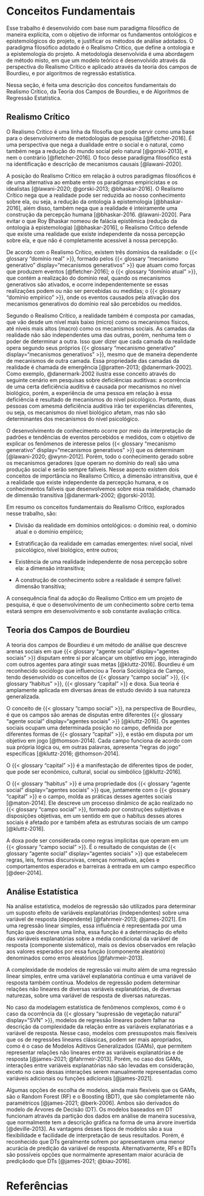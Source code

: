 # Conceitos Fundamentais {#sec-paradigm}

Esse trabalho é desenvolvido com base num paradigma filosófico de maneira explícita, com o objetivo de informar os fundamentos ontológicos e epistemológicos do projeto, e justificar os métodos de análise adotados. O paradigma filosófico adotado é o Realismo Crítico, que define a ontologia e a epistemologia do projeto. A metodologia desenvolvida é uma abordagem de método misto, em que um modelo teórico é desenvolvido através da perspectiva do Realismo Crítico e aplicado através da teoria dos campos de Bourdieu, e por algoritmos de regressão estatística.

Nessa seção, é feita uma descrição dos conceitos fundamentais do Realismo Crítico, da Teoria dos Campos de Bourdieu, e de Algorítmos de Regressão Estatística.

## Realismo Crítico {#sec-cr}

O Realismo Crítico é uma linha da filosofia que pode servir como uma base para o desenvolvimento de metodologias de pesquisa [@fletcher-2016]. É uma perspectiva que nega a dualidade entre o social e o natural, como também nega a redução do mundo social pelo natural [@gorski-2013], e nem o contrário [@fletcher-2016]. O foco desse paradigma filosófico está na identificação e descrição de mecanismos causais [@lawani-2020].

A posição do Realismo Crítico em relação à outros paradigmas filosóficos é de uma alternativa ao embate entre os paradigmas empiricistas e os idealistas [@lawani-2020; @gorski-2013; @bhaskar-2016]. O Realismo Crítico nega que a realidade pode ser reduzida ao nosso conhecimento sobre ela, ou seja, a redução da ontologia à epistemologia [@bhaskar-2016], além disso, também nega que a realidade é inteiramente uma construção da percepção humana [@bhaskar-2016. @lawani-2020]. Para evitar o que Roy Bhaskar nomeou de falácia epistêmica (redução da ontologia à epistemologia) [@bhaskar-2016], o Realismo Crítico defende que existe uma realidade que existe independente da nossa percepção sobre ela, e que não é completamente acessível à nossa percepção.

De acordo com o Realismo Crítico, existem três domínios da realidade: o {{< glossary "domínio real" >}}, formado pelos {{< glossary "mecanismo generativo" display="mecanismos generativos" >}} que atuam como forças que produzem eventos [@fletcher-2016]; o {{< glossary "domínio atual" >}}, que contém a realização do domínio real, quando os mecanismos generativos são ativados, e ocorre independentemente se essas realizações podem ou não ser percebidas ou medidas; o {{< glossary "domínio empírico" >}}, onde os eventos causados pela ativação dos mecanismos generativos do domínio real são percebidos ou medidos.

Segundo o Realismo Crítico, a realidade também é composta por camadas, que vão desde um nível mais baixo (micro) como os mecanismos físicos, até níveis mais altos (macro) como os mecanismos sociais. As camadas da realidade não são independentes uma das outras, porém, nenhuma tem o poder de determinar a outra. Isso quer dizer que cada camada da realidade opera segundo seus próprios {{< glossary "mecanismo generativo" display="mecanismos generativos" >}}, mesmo que de maneira dependente de mecanismos de outra camada. Essa propriedade das camadas da realidade é chamada de emergência [@pratten-2013; @danermark-2002]. Como exemplo, @danermark-2002 ilustra esse conceito através do seguinte cenário em pesquisas sobre deficiências auditivas: a ocorrência de uma certa deficiência auditiva é causada por mecanismos no nível biológico, porém, a experiência de uma pessoa  em relação à essa deficiência é resultado de mecanismos do nível psicológico. Portanto, duas pessoas com amesma deficiência auditiva irão ter experiências diferentes, ou seja, os mecanismos do nível biológico afetam, mas não são determinantes dos mecanismos do nível psicológico.

O desenvolvimento de conhecimento ocorre por meio da interpretação de padrões e tendências de eventos percebidos e medidos, com o objetivo de explicar os fenômenos de interesse pelos {{< glossary "mecanismo generativo" display="mecanismos generativos" >}} que os determinam [@lawani-2020; @wynn-2012]. Porém, todo o conhecimento gerado sobre os mecanismos geradores (que operam no domínio do real) são uma produção social e serão sempre falíveis. Nesse aspecto existem dois conceitos de importância no Realismo Crítico, a dimensão intransitiva, que é a realidade que existe independente da percepção humana, e os conhecimentos falíveis que desenvolvemos sobre essa realidade, chamado de dimensão transitiva [@danermark-2002; @gorski-2013].

Em resumo os conceitos fundamentais do Realismo Crítico, explorados nesse trabalho, são:

 * Divisão da realidade em domínios ontológicos: o domínio real, o domínio atual e o domínio empírico;

 * Estratificação da realidade em camadas emergentes: nível social, nível psicológico, nível biológico, entre outros;

 * Existência de uma realidade independente de nosa percepção sobre ela: a dimensão intransitiva;

 * A construção de conhecimento sobre a realidade é sempre falível: dimensão transitiva;

 A consequência final da adoção do Realismo Crítico em um projeto de pesquisa, é que o desenvolvimento de um conhecimento sobre certo tema estará sempre em desenvolvimento e sob constante avaliação crítica.

## Teoria dos Campos de Bourdieu {#sec-bourdieu}

A teoria dos campos de Bourdieu é um método de análise que descreve arenas sociais em que {{< glossary "agente social" display="agentes sociais" >}} disputam entre si por alcançar um objetivo em jogo, interagindo com outros agentes para atingir suas metas [@kluttz-2016]. Bourdieu é um reconhecido sociólogo que influenciou a Teoria Sociológica de Campo, tendo desenvolvido os conceitos de {{< glossary "campo social" >}}, {{< glossary "habitus" >}}, {{< glossary "capital" >}} e doxa. Sua teoria é amplamente aplicada em diversas áreas de estudo devido à sua natureza generalizada.

O conceito de {{< glossary "campo social" >}}, na perspectiva de Bourdieu, é que os campos são arenas de disputas entre diferentes {{< glossary "agente social" display="agentes sociais" >}} [@kluttz-2016]. Os agentes sociais ocupam uma determinada posição no campo, definida por diferentes formas de {{< glossary "capital" >}}, e estão em disputa por um objetivo em jogo [@thomson-2014]. Cada campo funciona de acordo com sua própria lógica ou, em outras palavras, apresenta "regras do jogo" específicas [@kluttz-2016; @thomson-2014].

O {{< glossary "capital" >}} é a manifestação de diferentes tipos de poder, que pode ser econômico, cultural, social ou simbólico [@kluttz-2016].

O {{< glossary "habitus" >}} é uma propriedade dos {{< glossary "agente social" display="agentes sociais" >}} que, juntamente com o {{< glossary "capital" >}} e o campo, molda as práticas desses agentes sociais [@maton-2014]. Ele descreve um processo dinâmico de ação realizado no {{< glossary "campo social" >}}, formado por construções subjetivas e disposições objetivas, em um sentido em que o habitus desses atores sociais é afetado por e também afeta as estruturas sociais de um campo [@kluttz-2016].

A doxa pode ser considerada como regras implícitas que operam em um {{< glossary "campo social" >}}. É o resultado de conquistas de {{< glossary "agente social" display="agentes sociais" >}} que estabelecem regras, leis, formas discursivas, crenças normativas, ações e comportamentos esperados e barreiras à entrada em um campo específico [@deer-2014].

## Análise Estatística {#sec-stats}

Na análise estatística, modelos de regressão são utilizados para determinar um suposto efeito de variáveis explanatórias (independentes) sobre uma variável de resposta (dependente) [@fahrmeir-2013; @james-2021]. Em uma regressão linear simples, essa influência é representada por uma função que descreve uma linha, essa função é a determinação do efeito das variáveis explanatórias sobre a média condicional da variável de resposta (componente sistemático), mais os devios observados em relação aos valores esperados por essa função (componente aleatório) denominados como erros aleatórios [@fahrmeir-2013].

A complexidade de modelos de regressão vai muito além de uma regressão linear simples, entre uma variável explanatória contínua e uma variável de resposta também contínua. Modelos de regressão podem determinar relações não lineares de diversas variáveis explanatórias, de diversas naturezas, sobre uma variável de resposta de diversas naturezas.

No caso da modelagem estatística de fenômenos complexos, como é o caso da ocorrência da {{< glossary "supressão de vegetação natural" display="SVN" >}}, modelos de regressão lineares podem falhar na descrição da complexidade da relação entre as variáveis explanatórias e a variável de resposta. Nesse caso, modelos com pressupostos mais flexíveis que os de regressões lineares clássicas, podem ser mais apropriados, como é o caso de Modelos Aditivos Generalizados (GAMs), que permitem representar relações não lineares entre as variáveis explanatórias e de resposta [@james-2021; @fahrmeir-2013]. Porém, no caso dos GAMs, interações entre variáveis explanatórias não são levadas em consideração, exceto no caso dessas interações serem manualmente representadas como variáveis adicionais ou funções adicionais [@james-2021].

Algumas opções de escolha de modelos, ainda mais flexíveis que os GAMs, são o Random Forest (RF) e o Boosting (BDT), que são completamente não paramétricos [@james-2021; @berk-2006]. Ambos são derivados do modelo de Árvores de Decisão (DT). Os modelos baseados em DT funcionam através da partição dos dados em análise de maneira sucessiva, que normalmente tem a descrição gráfica na forma de uma árvore invertida [@deville-2013]. As vantagens desses tipos de modelos são a sua flexibilidade e facilidade de interpretação de seus resultados. Porém, é reconhecido que DTs geralmente sofrem por apresentarem uma menor acurácia de predição da variável de resposta. Alternativamente, RFs e BDTs são possíveis opções que normalmente apresentam maior acurácia de prediçãodo que DTs [@james-2021; @biau-2016].

# Referências {.unnumbered}